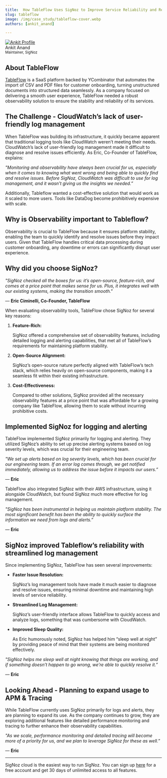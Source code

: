 ```yaml
---
title:  How TableFlow Uses SigNoz to Improve Service Reliability and Resolve Issues Quickly
slug: tableflow
image: /img/case_study/tableflow-cover.webp
authors: [ankit_anand]

---
```


<head>
  <link rel="canonical" href="https://signoz.io/case-study/tableflow/"/>
  <meta property="og:image" content="https://signoz.io/img/case_study/tableflow-cover.webp"/>
  <meta name ="twitter:image" content="https://signoz.io/img/case_study/tableflow-cover.webp"/>

</head>

<div class="avatar">
  <a
    class="avatar__photo-link avatar__photo avatar__photo--lg"
    href="https://www.linkedin.com/in/ankit-anand-686a53a1/">
    <img
      alt="Ankit Profile"
      src="/img/users/ankit-anand.webp" />
  </a>
  <div class="avatar__intro">
    <div class="avatar__name">Ankit Anand</div>
    <small class="avatar__subtitle">
      Maintainer, SigNoz
    </small>
  </div>
</div>


## About TableFlow

[TableFlow](https://tableflow.com/) is a SaaS platform backed by YCombinator that automates the import of CSV and PDF files for customer onboarding, turning unstructured documents into structured data seamlessly. As a company focused on delivering a smooth user experience, TableFlow needed a robust observability solution to ensure the stability and reliability of its services.


## The Challenge - CloudWatch’s lack of user-friendly log management

When TableFlow was building its infrastructure, it quickly became apparent that traditional logging tools like CloudWatch weren’t meeting their needs. CloudWatch’s lack of user-friendly log management made it difficult to diagnose and resolve issues efficiently. As Eric, Co-Founder of TableFlow, explains:

*"Monitoring and observability have always been crucial for us, especially when it comes to knowing what went wrong and being able to quickly find and resolve issues. Before SigNoz, CloudWatch was difficult to use for log management, and it wasn’t giving us the insights we needed.”*

<YouTube id="XWdBnWRnV7g" mute={false} />

Additionally, Tableflow wanted a cost-effective solution that would work as it scaled to more users. Tools like DataDog become prohibitively expensive with scale.

## Why is Observability important to Tableflow?

Observability is crucial to TableFlow because it ensures platform stability, enabling the team to quickly identify and resolve issues before they impact users. Given that TableFlow handles critical data processing during customer onboarding, any downtime or errors can significantly disrupt user experience.

<YouTube id="ii61Y_V83Sg" mute={false} />

## Why did you choose SigNoz?

*"SigNoz checked all the boxes for us: it’s open-source, feature-rich, and comes at a price point that makes sense for us. Plus, it integrates well with our existing systems, making the transition smooth."*

— **Eric Ciminelli, Co-Founder, TableFlow**

When evaluating observability tools, TableFlow chose SigNoz for several key reasons:

1. **Feature-Rich:**
    
    SigNoz offered a comprehensive set of observability features, including detailed logging and alerting capabilities, that met all of TableFlow’s requirements for maintaining platform stability.
    
2. **Open-Source Alignment:**
    
    SigNoz’s open-source nature perfectly aligned with TableFlow’s tech stack, which relies heavily on open-source components, making it a seamless fit within their existing infrastructure.
    
3. **Cost-Effectiveness:**
    
    Compared to other solutions, SigNoz provided all the necessary observability features at a price point that was affordable for a growing company like TableFlow, allowing them to scale without incurring prohibitive costs.
    

## Implemented SigNoz for logging and alerting

TableFlow implemented SigNoz primarily for logging and alerting. They utilized SigNoz’s ability to set up precise alerting systems based on log severity levels, which was crucial for their engineering team.

*"We set up alerts based on log severity levels, which has been crucial for our engineering team. If an error log comes through, we get notified immediately, allowing us to address the issue before it impacts our users.”*

— **Eric**

TableFlow also integrated SigNoz with their AWS infrastructure, using it alongside CloudWatch, but found SigNoz much more effective for log management.

*"SigNoz has been instrumental in helping us maintain platform stability. The most significant benefit has been the ability to quickly surface the information we need from logs and alerts.”*

— **Eric**


## SigNoz improved Tableflow’s reliability with streamlined log management

Since implementing SigNoz, TableFlow has seen several improvements:

- **Faster Issue Resolution:**
    
    SigNoz’s log management tools have made it much easier to diagnose and resolve issues, ensuring minimal downtime and maintaining high levels of service reliability.
    
- **Streamlined Log Management:**
    
    SigNoz’s user-friendly interface allows TableFlow to quickly access and analyze logs, something that was cumbersome with CloudWatch.
    
- **Improved Sleep Quality:**
    
    As Eric humorously noted, SigNoz has helped him “sleep well at night” by providing peace of mind that their systems are being monitored effectively.
    

*"SigNoz helps me sleep well at night knowing that things are working, and if something doesn’t happen to go wrong, we’re able to quickly resolve it.”*

— **Eric**


## Looking Ahead - Planning to expand usage to APM & Tracing

While TableFlow currently uses SigNoz primarily for logs and alerts, they are planning to expand its use. As the company continues to grow, they are exploring additional features like detailed performance monitoring and tracing to further enhance their observability capabilities.

*"As we scale, performance monitoring and detailed tracing will become more of a priority for us, and we plan to leverage SigNoz for these as well.”*

— **Eric**

---

SigNoz cloud is the easiest way to run SigNoz. You can sign up [here](https://signoz.io/teams/) for a free account and get 30 days of unlimited access to all features.